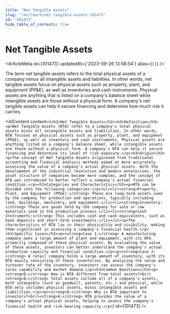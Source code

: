 ```yaml
---
title: "Net Tangible Assets"
slug: "/en/learn/net-tangible-assets-101473"
id: "101473"
hide_table_of_contents: true
---
```



# Net Tangible Assets

<ArticleMeta id={101473} updatedAt={'2023-09-26 13:58:54'} alias={`[]`} />
<div className='border-solid border-b border-t-0 my-4 border-[var(--ifm-color-gray-300)]' />

The term net tangible assets refers to the total physical assets of a company minus all intangible assets and liabilities. In other words, net tangible assets focus on physical assets such as property, plant, and equipment (PP&E), as well as inventories and cash instruments. Physical assets are anything that is listed on a company's balance sheet while intangible assets are those without a physical form. A company's net tangible assets can help it secure financing and determine how much risk it carries.

<AIContent content={`<h2>Net Tangible Assets</h2><h3>Definition</h3><p>Net Tangible Assets (NTA) refer to a company's total physical assets minus all intangible assets and liabilities. In other words, NTA focuses on physical assets such as property, plant, and equipment (PP&E), as well as inventory and cash instruments. Physical assets are anything listed on a company's balance sheet, while intangible assets are those without a physical form. A company's NTA can help it secure financing and determine its level of risk exposure.</p><h3>Origin</h3><p>The concept of Net Tangible Assets originated from traditional accounting and financial analysis methods aimed at more accurately assessing the value of a company's actual physical assets. With the development of the industrial revolution and modern enterprises, the asset structure of companies became more complex, and the concept of NTA was introduced to better reflect a company's actual financial condition.</p><h3>Categories and Characteristics</h3><p>NTA can be divided into the following categories:</p><ul><li><strong>Property, Plant, and Equipment (PP&E):</strong> These are long-term assets used by the company for production and operations, typically including land, buildings, machinery, and equipment.</li><li><strong>Inventory:</strong> These are goods held by the company for sale or raw materials used in the production process.</li><li><strong>Cash Instruments:</strong> This includes cash and cash equivalents, such as bank deposits and short-term investments.</li></ul><p>The characteristics of NTA lie in their physicality and visibility, making them significant in assessing a company's financial health.</p><h3>Specific Cases</h3><p><strong>Case 1:</strong> A manufacturing company owns a large amount of plant and equipment, with its NTA primarily composed of these physical assets. By evaluating the value of these assets, investors can better understand the company's actual production capacity and financial condition.</p><p><strong>Case 2:</strong> A retail company holds a large amount of inventory, with its NTA mainly consisting of these inventories. By analyzing the value and turnover rate of the inventory, investors can assess the company's sales capability and market demand.</p><h3>Common Questions</h3><p><strong>Q:</strong> How is NTA different from total assets?<br/><strong>A:</strong> Total assets include all of a company's assets, both intangible (such as goodwill, patents, etc.) and physical, while NTA only includes physical assets, minus intangible assets and liabilities.</p><p><strong>Q:</strong> Why is NTA important to investors?<br/><strong>A:</strong> NTA provides the value of a company's actual physical assets, helping to assess the company's financial health and risk-bearing capacity.</p>`} id={101473} />
